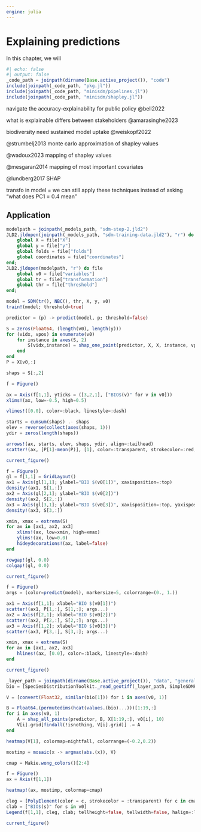 ```yaml
---
engine: julia
---
```


# Explaining predictions {#sec-explanations}

In this chapter, we will

```julia
#| echo: false
#| output: false
_code_path = joinpath(dirname(Base.active_project()), "code")
include(joinpath(_code_path, "pkg.jl"))
include(joinpath(_code_path, "minisdm/pipelines.jl"))
include(joinpath(_code_path, "minisdm/shapley.jl"))
```

navigate the accuracy-explainability for public policy @bell2022

what is explainable differs between stakeholders @amarasinghe2023

biodiversity need sustained model uptake @weiskopf2022

@strumbelj2013 monte carlo approximation of shapley values

@wadoux2023 mapping of shapley values

@mesgaran2014 mapping of most important covariates

@lundberg2017 SHAP

transfo in model = we can still apply these techniques instead of asking "what does PC1 = 0.4 mean"

## Application

```julia
modelpath = joinpath(_models_path, "sdm-step-2.jld2")
JLD2.jldopen(joinpath(_models_path, "sdm-training-data.jld2"), "r") do file
    global X = file["X"]
    global y = file["y"]
    global folds = file["folds"]
    global coordinates = file["coordinates"]
end;
JLD2.jldopen(modelpath, "r") do file
    global v0 = file["variables"]
    global tr = file["transformation"]
    global thr = file["threshold"]
end;

model = SDM(tr(), NBC(), thr, X, y, v0)
train!(model; threshold=true)
```

```julia
predictor = (p) -> predict(model, p; threshold=false)

S = zeros(Float64, (length(v0), length(y)))
for (vidx, vpos) in enumerate(v0)
    for instance in axes(S, 2)
        S[vidx,instance] = shap_one_point(predictor, X, X, instance, vpos, 100)
    end
end
P = X[v0,:]
```

```julia
shaps = S[:,2]

f = Figure()

ax = Axis(f[1,1], yticks = ([3,2,1], ["BIO$(v)" for v in v0]))
xlims!(ax, low=-0.5, high=0.5)

vlines!([0.0], color=:black, linestyle=:dash)

starts = cumsum(shaps) .- shaps
elev = reverse(collect(axes(shaps, 1)))
ydir = zeros(length(shaps))

arrows!(ax, starts, elev, shaps, ydir, align=:tailhead)
scatter!(ax, [P[1]-mean(P)], [1], color=:transparent, strokecolor=:red, strokewidth=3, markersize=25)

current_figure()
```

```julia
f = Figure()
gl = f[1,1] = GridLayout()
ax1 = Axis(gl[1,1]; ylabel="BIO $(v0[1])", xaxisposition=:top)
density!(ax1, S[1,:])
ax2 = Axis(gl[2,1]; ylabel="BIO $(v0[2])")
density!(ax2, S[2,:])
ax3 = Axis(gl[3,1]; ylabel="BIO $(v0[3])", xaxisposition=:top, yaxisposition=:right)
density!(ax3, S[3,:])

xmin, xmax = extrema(S)
for ax in [ax1, ax2, ax3]
    xlims!(ax, low=xmin, high=xmax)
    ylims!(ax, low=0.0)
    hideydecorations!(ax, label=false)
end

rowgap!(gl, 0.0)
colgap!(gl, 0.0)

current_figure()
```

```julia
f = Figure()
args = (color=predict(model), markersize=5, colorrange=(0., 1.))

ax1 = Axis(f[1,1]; xlabel="BIO $(v0[1])")
scatter!(ax1, P[1,:], S[1,:]; args...)
ax2 = Axis(f[2,1]; xlabel="BIO $(v0[2])")
scatter!(ax2, P[2,:], S[2,:]; args...)
ax3 = Axis(f[1,2]; xlabel="BIO $(v0[3])")
scatter!(ax3, P[3,:], S[3,:]; args...)

xmin, xmax = extrema(S)
for ax in [ax1, ax2, ax3]
    hlines!(ax, [0.0], color=:black, linestyle=:dash)
end

current_figure()
```

```julia
_layer_path = joinpath(dirname(Base.active_project()), "data", "general", "layers.tiff")
bio = [SpeciesDistributionToolkit._read_geotiff(_layer_path, SimpleSDMResponse; bandnumber=i) for i in 1:19]
```

```julia
V = [convert(Float32, similar(bio[1])) for i in axes(v0, 1)]

B = Float64.(permutedims(hcat(values.(bio)...)))[1:19,:]
for i in axes(v0, 1)
    A = shap_all_points(predictor, B, X[1:19,:], v0[i], 10)
    V[i].grid[findall(!isnothing, V[i].grid)] .= A
end
```

```julia
heatmap(V[1], colormap=nightfall, colorrange=(-0.2,0.2))
```

```julia
mostimp = mosaic(x -> argmax(abs.(x)), V)

cmap = Makie.wong_colors()[2:4]

f = Figure()
ax = Axis(f[1,1])

heatmap!(ax, mostimp, colormap=cmap)

cleg = [PolyElement(color = c, strokecolor = :transparent) for c in cmap]
clab = ["BIO$(s)" for s in v0]
Legend(f[1,1], cleg, clab; tellheight=false, tellwidth=false, halign=:left, valign=:top, margin=(10, 10, 10, 10))

current_figure()
```
